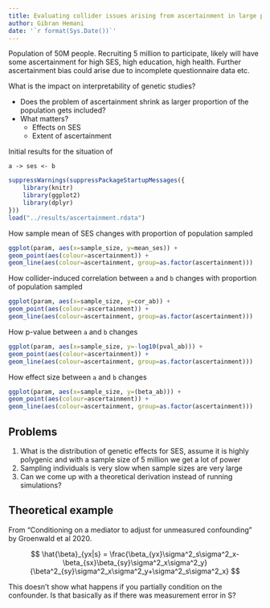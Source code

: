 ```yaml
---
title: Evaluating collider issues arising from ascertainment in large population biobanks
author: Gibran Hemani
date: '`r format(Sys.Date())`'
---
```



Population of 50M people. Recruiting 5 million to participate, likely will have some ascertainment for high SES, high education, high health. Further ascertainment bias could arise due to incomplete questionnaire data etc.

What is the impact on interpretability of genetic studies?

* Does the problem of ascertainment shrink as larger proportion of the population gets included?
* What matters? 
	* Effects on SES
	* Extent of ascertainment

Initial results for the situation of

```
a -> ses <- b
```


```r
suppressWarnings(suppressPackageStartupMessages({
	library(knitr)
	library(ggplot2)
	library(dplyr)
}))
load("../results/ascertainment.rdata")
```

How sample mean of SES changes with proportion of population sampled

```r
ggplot(param, aes(x=sample_size, y=mean_ses)) +
geom_point(aes(colour=ascertainment)) +
geom_line(aes(colour=ascertainment, group=as.factor(ascertainment)))
```

How collider-induced correlation between `a` and `b` changes with proportion of population sampled

```r
ggplot(param, aes(x=sample_size, y=cor_ab)) +
geom_point(aes(colour=ascertainment)) +
geom_line(aes(colour=ascertainment, group=as.factor(ascertainment)))
```

How p-value between `a` and `b` changes

```r
ggplot(param, aes(x=sample_size, y=-log10(pval_ab))) +
geom_point(aes(colour=ascertainment)) +
geom_line(aes(colour=ascertainment, group=as.factor(ascertainment)))
```

How effect size between `a` and `b` changes

```r
ggplot(param, aes(x=sample_size, y=(beta_ab))) +
geom_point(aes(colour=ascertainment)) +
geom_line(aes(colour=ascertainment, group=as.factor(ascertainment)))
```




## Problems

1. What is the distribution of genetic effects for SES, assume it is highly polygenic and with a sample size of 5 million we get a lot of power
2. Sampling individuals is very slow when sample sizes are very large
3. Can we come up with a theoretical derivation instead of running simulations?



## Theoretical example

From "Conditioning on a mediator to adjust for unmeasured confounding" by Groenwald et al 2020.

$$
\hat{\beta}_{yx|s} = \frac{\beta_{yx}\sigma^2_s\sigma^2_x-\beta_{sx}\beta_{sy}\sigma^2_x\sigma^2_y}
{\beta^2_{sy}\sigma^2_x\sigma^2_y+\sigma^2_s\sigma^2_x}
$$

This doesn't show what happens if you partially condition on the confounder. Is that basically as if there was measurement error in S?

```r

```


